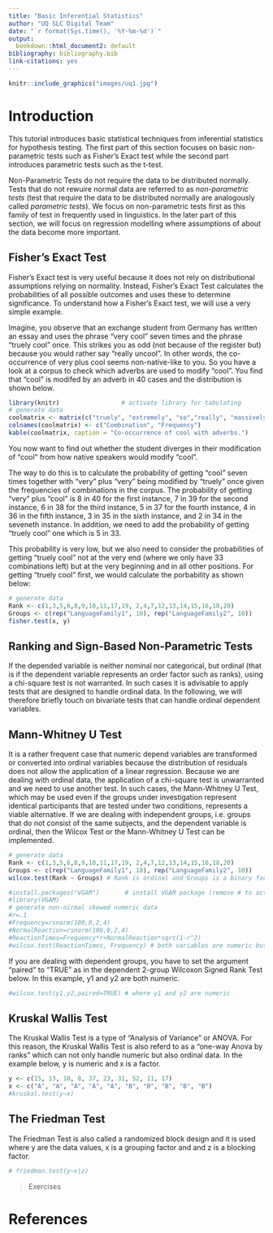 ```yaml
---
title: "Basic Inferential Statistics"
author: "UQ SLC Digital Team"
date: "`r format(Sys.time(), '%Y-%m-%d')`"
output:
  bookdown::html_document2: default
bibliography: bibliography.bib
link-citations: yes
---
```

```r
knitr::include_graphics("images/uq1.jpg")
```

# Introduction
This tutorial introduces basic statistical techniques from inferential statistics for hypothesis testing. The first part of this section focuses on basic non-parametric  tests such as Fisher's Exact test while the second part introduces parametric tests such as the t-test. 

Non-Parametric Tests do not require the data to be distributed normally. Tests that do not rewuire normal data are referred to as *non-parametric tests* (test that require the data to be distributed normally are analogously called *parametric tests*). We focus on non-parametric tests first as this family of test in frequently used in linguistics. In the later part of this section, we will focus on regression modelling where assumptions of about the data become more important. 

## Fisher's Exact Test

Fisher's Exact test is very useful because it does not rely on distributional assumptions relying on normality. Instead, Fisher's Exact Test calculates the probabilities of all possible outcomes and uses these to determine significance. To understand how a Fisher's Exact test, we will use a very simple example. 

Imagine, you observe that an exchange student from Germany has written an essay and uses the phrase "very cool" seven times and the phrase "truely cool" once. This strikes you as odd (not because of the register but) because you would rather say "really uncool". In other words, the co-occurrence of very plus cool seems non-native-like to you. So you have a look at a corpus to check which adverbs are used to modify "cool". You find that "cool" is modifed by an adverb in 40 cases and the distribution is shown below.

```r
library(knitr)                 # activate library for tabulating
# generate data
coolmatrix <- matrix(c("truely", "extremely", "so","really", "massively", "very", "Total", 5, 6, 8, 8, 5, 8, 40), ncol = 2, byrow = F)
colnames(coolmatrix) <- c("Combination", "Frequency")
kable(coolmatrix, caption = "Co-occurrence of cool with adverbs.")

```

You now want to find out whether the student diverges in their modification of "cool" from how native speakers would modify "cool". 

The way to do this is to calculate the probability of getting "cool" seven times together with "very" plus "very" being modified by "truely" once given the frequencies of combinations in the corpus.  The probability of getting "very" plus "cool" is 8 in 40 for the first instance, 7 in 39 for the second instance, 6 in 38 for the third instance, 5 in 37 for the fourth instance, 4 in 36 in the fifth instance, 3 in 35 in the sixth instance, and 2 in 34 in the seveneth instance. In addition, we need to add the probability of getting "truely cool" one which is 5 in 33.

\begin{equation}

p_{7very1truely} = \frac{8}{40} \times \frac{7}{39} \times \frac{6}{38} \times \frac{5}{37} \times \frac{4}{36} \times \frac{3}{35} \times \frac{2}{34} \times \frac{5}{33} 

= .2 + 0.1794872 + 0.1578947 + 0.1351351 + 0.1111111 + 0.08571429 + 0.05882353 + 0.1515152 = 

= 0.0000006501554

\end{equation}

This probability is very low, but we also need to consider the probabilities of getting "truely cool" not at the very end (where we only have 33 combinations left) but at the very beginning and in all other positions. For getting "truely cool" first, we would calculate the porbability as shown below:

\begin{equation}

p_{1truely7very} = \frac{5}{40}   \times  \frac{8}{39} \times \frac{7}{38} \times \frac{6}{37} \times \frac{5}{36} \times \frac{4}{35} \times \frac{3}{34} \times \frac{2}{33}

= .2 + 0.1794872 + 0.1578947 + 0.1351351 + 0.1111111 + 0.08571429 + 0.05882353 + 0.1515152 = 

= 0.0000006501554

\end{equation}


```r
# generate data
Rank <- c(1,3,5,6,8,9,10,11,17,19, 2,4,7,12,13,14,15,16,18,20)
Groups <- c(rep("LanguageFamily1", 10), rep("LanguageFamily2", 10))
fisher.test(x, y) 
```



## Ranking and Sign-Based Non-Parametric Tests

If the depended variable is neither nominal nor categorical, but ordinal (that is if the dependent variable represents an order factor such as ranks), using a chi-square test is not warranted. In such cases it is advisable to apply tests that are designed to handle ordinal data. In the following, we will therefore briefly touch on bivariate tests that can handle ordinal dependent variables.

## Mann-Whitney U Test

It is a rather frequent case that numeric depend variables are transformed or converted into ordinal variables because the distribution of residuals does not allow the application of a linear regression. Because we are dealing with ordinal data, the application of a chi-square test is unwarranted and we need to use another test. In such cases, the Mann-Whitney U Test, which may be used even if the groups under investigation represent identical participants that are tested under two conditions, represents a viable alternative. If we are dealing with independent groups, i.e. groups that do not consist of the same subjects, and the dependent variable is ordinal, then the Wilcox Test or the Mann-Whitney U Test can be implemented.

```r
# generate data
Rank <- c(1,3,5,6,8,9,10,11,17,19, 2,4,7,12,13,14,15,16,18,20)
Groups <- c(rep("LanguageFamily1", 10), rep("LanguageFamily2", 10))
wilcox.test(Rank ~ Groups) # Rank is ordinal and Groups is a binary factor
```

```r
#install.packages("VGAM")       # install VGAM package (remove # to activate)
#library(VGAM)
# generate non-nirmal skewed numeric data
#r=.1 
#Frequency=rsnorm(100,0,2,4)
#NormalReaction=rsnorm(100,0,2,4)
#ReactionTimes=Frequency*r+NormalReaction*sqrt(1-r^2)
#wilcox.test(ReactionTimes, Frequency) # both variables are numeric but non-normal
```

If you are dealing with dependent groups, you have to set the argument "paired" to "TRUE" as in the dependent 2-group Wilcoxon Signed Rank Test below. In this example, y1 and y2 are both numeric.

```r
#wilcox.test(y1,y2,paired=TRUE) # where y1 and y2 are numeric
```

## Kruskal Wallis Test

The Kruskal Wallis Test is a type of "Analysis of Variance" or ANOVA. For this reason, the Kruskal Wallis Test is also referd to as a "one-way Anova by ranks" which can not only handle numeric but also ordinal data. In the example below, y is numeric and x is a factor.

```r
y <- c(15, 13, 10, 8, 37, 23, 31, 52, 11, 17)
x <- c("A", "A", "A", "A", "A", "B", "B", "B", "B", "B")
#kruskal.test(y~x) 
```

## The Friedman Test

The Friedman Test is also called a randomized block design and it is used where y are the data values, x is a grouping factor and and z is a blocking factor.

```r
# friedman.test(y~x|z)
```

>
> Exercises
>

# References


